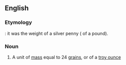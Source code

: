 ==English==

===Etymology===
{{compound|en|penny|weight}}: it was the weight of a silver penny ({{frac|240}} of a pound).

===Noun===
{{wikipedia}}
{{en-noun}}

# A unit of [[mass]] equal to 24 [[grain]]s, or {{frac|1|20}} of a [[troy ounce]]